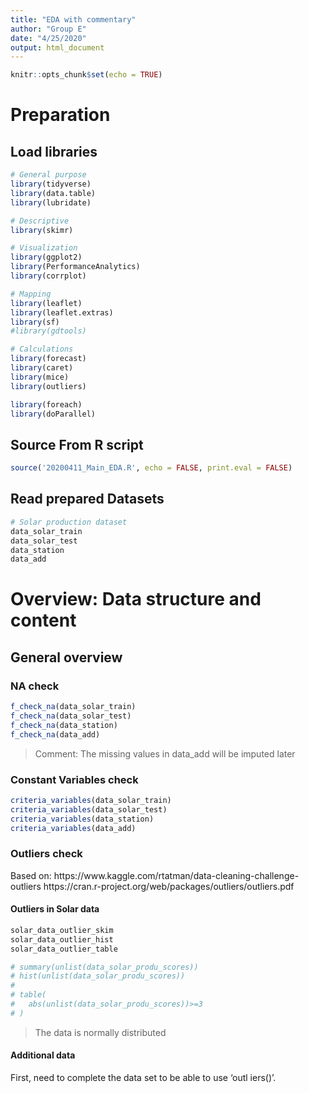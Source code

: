 ```yaml
---
title: "EDA with commentary"
author: "Group E"
date: "4/25/2020"
output: html_document
---
```


```r
knitr::opts_chunk$set(echo = TRUE)
```

# Preparation

## Load libraries

```r
# General purpose
library(tidyverse)
library(data.table)
library(lubridate)

# Descriptive
library(skimr)

# Visualization
library(ggplot2)
library(PerformanceAnalytics)
library(corrplot)

# Mapping
library(leaflet)
library(leaflet.extras)
library(sf)
#library(gdtools)

# Calculations
library(forecast)
library(caret)
library(mice)
library(outliers) 

library(foreach)
library(doParallel)
```

## Source From R script
```r

source('20200411_Main_EDA.R', echo = FALSE, print.eval = FALSE)

```

## Read prepared Datasets
```r
# Solar production dataset 
data_solar_train
data_solar_test
data_station 
data_add

```

# Overview: Data structure and content

## General overview

### NA check

```r
f_check_na(data_solar_train)
f_check_na(data_solar_test)
f_check_na(data_station)
f_check_na(data_add)

```
> Comment: The missing values in data_add will be imputed later

### Constant Variables check
```r
criteria_variables(data_solar_train)
criteria_variables(data_solar_test)
criteria_variables(data_station)
criteria_variables(data_add)
```

### Outliers check

Based on:
https://www.kaggle.com/rtatman/data-cleaning-challenge-outliers
https://cran.r-project.org/web/packages/outliers/outliers.pdf

#### Outliers in Solar data

```r

solar_data_outlier_skim
solar_data_outlier_hist
solar_data_outlier_table

# summary(unlist(data_solar_produ_scores))
# hist(unlist(data_solar_produ_scores))
# 
# table(
#   abs(unlist(data_solar_produ_scores))>=3
# )
```
> The data is normally distributed

#### Additional data
First, need to complete the data set to be able to use 'outl
iers()'.



